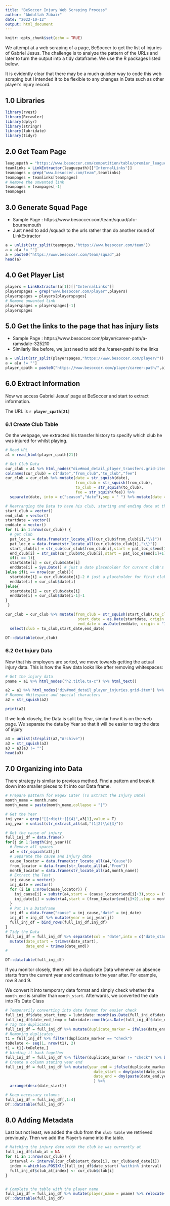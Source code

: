 ---
title: "BeSoccer Injury Web Scraping Process"
author: "Abdullah Zubair"
date: "2022-10-12"
output: html_document
---

```{r setup, include=FALSE}
knitr::opts_chunk$set(echo = TRUE)
```

We attempt at a web scraping of a page, BeSoccer to get the list of injuries of Gabriel Jesus. The challenge is to analyze the pattern of the URLs and later to turn the output into a tidy dataframe. We use the R packages listed below.

It is evidently clear that there may be a much quicker way to code this web scraping but I intended it to be flexible to any changes in Data such as other player's injury record.

## 1.0 Libraries

```{r message=FALSE,warning=FALSE}
library(rvest)
library(Rcrawler)
library(dplyr)
library(stringr)
library(lubridate)
library(tidyr)
```

## 2.0 Get Team Page

```{r}
leaguepath = "https://www.besoccer.com/competition/table/premier_league/2023"
teamlinks = LinkExtractor(leaguepath)[["InternalLinks"]]
teampages = grep("www.besoccer.com/team",teamlinks)
teampages = teamlinks[teampages]
# Remove the unwanted link
teampages = teampages[-1]
teampages
```

## 3.0 Generate Squad Page

-  Sample Page : https://www.besoccer.com/team/squad/afc-bournemouth
-  Just need to add /squad/ to the urls rather than do another round of LinkExtractor

```{r}
a = unlist(str_split(teampages,"https://www.besoccer.com/team"))
a = a[a != ""]
a = paste0("https://www.besoccer.com/team/squad",a)
head(a)
```

## 4.0 Get Player List

```{r}
players = LinkExtractor(a[1])[["InternalLinks"]]
playerspages = grep("www.besoccer.com/player",players)
playerspages = players[playerspages]
# Remove unwanted link
playerspages = playerspages[-1]
playerspages
```

## 5.0 Get the links to the page that has injury lists

-  Sample Page : https://www.besoccer.com/player/career-path/a-ramsdale-325210
-  Similarly like before, we just need to add the /career-path/ to the links

```{r}
a = unlist(str_split(playerspages,"https://www.besoccer.com/player/"))
a = a[a != ""]
player_cpath = paste0("https://www.besoccer.com/player/career-path/",a)
```

## 6.0 Extract Information

Now we access Gabriel Jesus' page at BeSoccer and start to extract information.

The URL is **`r player_cpath[21]`**

### 6.1 Create Club Table

On the webpage, we extracted his transfer history to specify which club he was injured for whilst playing.

```{r}
# Read URL
a1 = read_html(player_cpath[21]) 

# Get Club Data
cur_club = a1 %>% html_nodes("div#mod_detail_player_transfers.grid-item") %>% html_table() %>% as.data.frame()
colnames(cur_club) = c("date","from_club","to_club","fee")
cur_club = cur_club %>% mutate(date = str_squish(date),
                               from_club = str_squish(from_club),
                               to_club = str_squish(to_club),
                               fee = str_squish(fee)) %>% 
  separate(date, into = c("season","date"),sep = " ") %>% mutate(date = as.Date(date,format = "%d-%m-%Y")) 

# Rearranging the Data to have his club, starting and ending date at the club
start_club = vector()
end_club = vector()
startdate = vector()
enddate = vector()
for (i in 1:nrow(cur_club)) {
  # get club
  pat_loc_s = data.frame(str_locate_all(cur_club$from_club[i],"\\}"))
  pat_loc_e = data.frame(str_locate_all(cur_club$to_club[i],"\\}"))
  start_club[i] = str_sub(cur_club$from_club[i],start = pat_loc_s$end[1]+1)
  end_club[i] = str_sub(cur_club$to_club[i],start = pat_loc_e$end[1]+1)
  if(i == 1){
  startdate[i] = cur_club$date[i] 
  enddate[i] = Sys.Date() # just a date placeholder for current club's end date
}else if(i == nrow(cur_club)){
  startdate[i] = cur_club$date[i]-2 # just a placeholder for first club's start date
  enddate[i] = cur_club$date[i]
}else{
  startdate[i] = cur_club$date[i]
  enddate[i] = cur_club$date[i-1]-1
}
 }

cur_club = cur_club %>% mutate(from_club = str_squish(start_club),to_club = str_squish(end_club),
                                start_date = as.Date(startdate, origin = "1970-01-01"),
                                end_date = as.Date(enddate, origin = "1970-01-01")) %>% 
  select(club = to_club,start_date,end_date)

DT::datatable(cur_club)
```

### 6.2 Get Injury Data

Now that his employers are sorted, we move towards getting the actual injury data. This is how the Raw data looks like after removing whitespaces:

```{r}
# Get the injury data
pname = a1 %>% html_nodes("h2.title.ta-c") %>% html_text()

a2 = a1 %>% html_nodes("div#mod_detail_player_injuries.grid-item") %>% html_text()
# Remove Whitespace and special characters
a2 = str_squish(a2)

print(a2)
```

If we look closely, the Data is split by Year, similar how it is on the web page. We separate the data by Year so that it will be easier to tag the date of injury

```{r}
a3 = unlist(strsplit(a2,"Archive"))
a3 = str_squish(a3)
a3 = a3[a3 != ""]
head(a3)
```

## 7.0 Organizing into Data

There strategy is similar to previous method. Find a pattern and break it down into smaller pieces to fit into our Data frame.

```{r}
# Prepare pattern for Regex Later (To Extract the Injury Date)
month_name = month.name
month_name = paste(month_name,collapse = "|")

# Get the Year
inj_year = grep("[[:digit:]]{4}",a3[1],value = T)
inj_year = unlist(str_extract_all(a3,"(1|2)\\d{3}"))
```


```{r}
# Get the cause of injury
full_inj_df = data.frame()
for(j in 1:length(inj_year)){
  # Remove all spaces
  a4 = str_squish(a3[j])
  # Separate the cause and injury date
  cause_locator = data.frame(str_locate_all(a4,"Cause"))
  from_locator = data.frame(str_locate_all(a4,"From"))
  month_locator = data.frame(str_locate_all(a4,month_name))
  # Extract the Text
  inj_cause = vector()
  inj_date = vector()
  for (i in 1:nrow(cause_locator)) {
    inj_cause[i] = substr(a4,start = (cause_locator$end[i]+3),stop = (from_locator$start[i]-1)) 
    inj_date[i] = substr(a4,start = (from_locator$end[i]+2),stop = month_locator$end[(i*2)])
  }
  # Put in a Dataframe
  inj_df = data.frame("cause" = inj_cause,"date" = inj_date)
  inj_df = inj_df %>% mutate(year = inj_year[j])
  full_inj_df = bind_rows(full_inj_df,inj_df)
}
# Tidy the Data
full_inj_df = full_inj_df %>% separate(col = "date",into = c("date_start","date_end"),sep = "until") %>% 
  mutate(date_start = trimws(date_start),
         date_end = trimws(date_end))
# 

DT::datatable(full_inj_df)
```

If you monitor closely, there will be a duplicate Data whenever an absence starts from the current year and continues to the year after. For example, row 8 and 9.

We convert it into temporary data format and simply check whether the `month_end` is smaller than `month_start`. Afterwards, we converted the date into R's Date Class

```{r}
# Temporarily converting into date format for easier check
full_inj_df$date_start_temp = lubridate::month(as.Date(full_inj_df$date_start,format = "%d %B"))
full_inj_df$date_end_temp = lubridate::month(as.Date(full_inj_df$date_end,format = "%d %B"))
# Tag the duplicates
full_inj_df = full_inj_df %>% mutate(duplicate_marker = ifelse(date_end_temp < date_start_temp,"check","ok"))
# Removing duplicates 
t1 = full_inj_df %>% filter(duplicate_marker == "check")
toDelete <- seq(1, nrow(t1), 2)
t1 = t1[-toDelete,]
# binding it back together
full_inj_df = full_inj_df %>% filter(duplicate_marker != "check") %>% bind_rows(.,t1)
# Create a column stating year end
full_inj_df = full_inj_df %>% mutate(year_end = ifelse(duplicate_marker == "check",as.integer(year)+1,year),
                                       date_start = dmy(paste(date_start,year)),
                                       date_end = dmy(paste(date_end,year_end))
                                       ) %>% 
  arrange(desc(date_start))

# Keep necessary columns
full_inj_df = full_inj_df[,1:4]
DT::datatable(full_inj_df)
```

## 8.0 Adding Metadata

Last but not least, we added the club from the `club table` we retrieved previously. Then we add the Player's name into the table.

```{r}
# Matching the injury date with the club he was currently at
full_inj_df$club_at = NA
for (i in 1:nrow(cur_club)) {
  interval <- interval(cur_club$start_date[i], cur_club$end_date[i])
  index <-which(as.POSIXlt(full_inj_df$date_start) %within% interval)
  full_inj_df$club_at[index] <- cur_club$club[i]
}


# Complete the table with the player name
full_inj_df = full_inj_df %>% mutate(player_name = pname) %>% relocate(c(player_name,club_at),.before = cause)
DT::datatable(full_inj_df)
```



